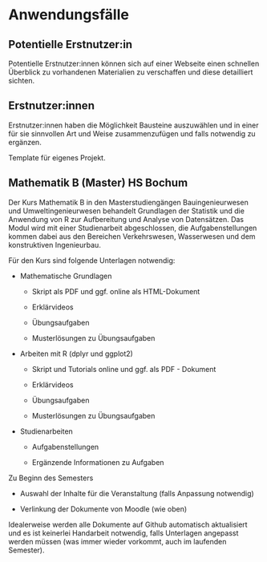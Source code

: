 # Anwendungsfälle

## Potentielle Erstnutzer:in

Potentielle Erstnutzer:innen können sich auf einer Webseite einen schnellen Überblick zu vorhandenen Materialien zu verschaffen und diese detailliert sichten.

## Erstnutzer:innen

Erstnutzer:innen haben die Möglichkeit Bausteine auszuwählen und in einer für sie sinnvollen Art und Weise zusammenzufügen und falls notwendig zu ergänzen.

Template für eigenes Projekt.

## Mathematik B (Master) HS Bochum

Der Kurs Mathematik B in den Masterstudiengängen Bauingenieurwesen und Umweltingenieurwesen behandelt Grundlagen der Statistik und die Anwendung von R zur Aufbereitung und Analyse von Datensätzen. Das Modul wird mit einer Studienarbeit abgeschlossen, die Aufgabenstellungen kommen dabei aus den Bereichen Verkehrswesen, Wasserwesen und dem konstruktiven Ingenieurbau.

Für den Kurs sind folgende Unterlagen notwendig:

- Mathematische Grundlagen

  - Skript als PDF und ggf. online als HTML-Dokument

  - Erklärvideos

  - Übungsaufgaben

  - Musterlösungen zu Übungsaufgaben

- Arbeiten mit R (dplyr und ggplot2)

  - Skript und Tutorials online und ggf. als PDF - Dokument

  - Erklärvideos

  - Übungsaufgaben

  - Musterlösungen zu Übungsaufgaben

- Studienarbeiten

  - Aufgabenstellungen

  - Ergänzende Informationen zu Aufgaben

Zu Beginn des Semesters

- Auswahl der Inhalte für die Veranstaltung (falls Anpassung notwendig)

- Verlinkung der Dokumente von Moodle (wie oben)

Idealerweise werden alle Dokumente auf Github automatisch aktualisiert und es ist keinerlei Handarbeit notwendig, falls Unterlagen angepasst werden müssen (was immer wieder vorkommt, auch im laufenden Semester).